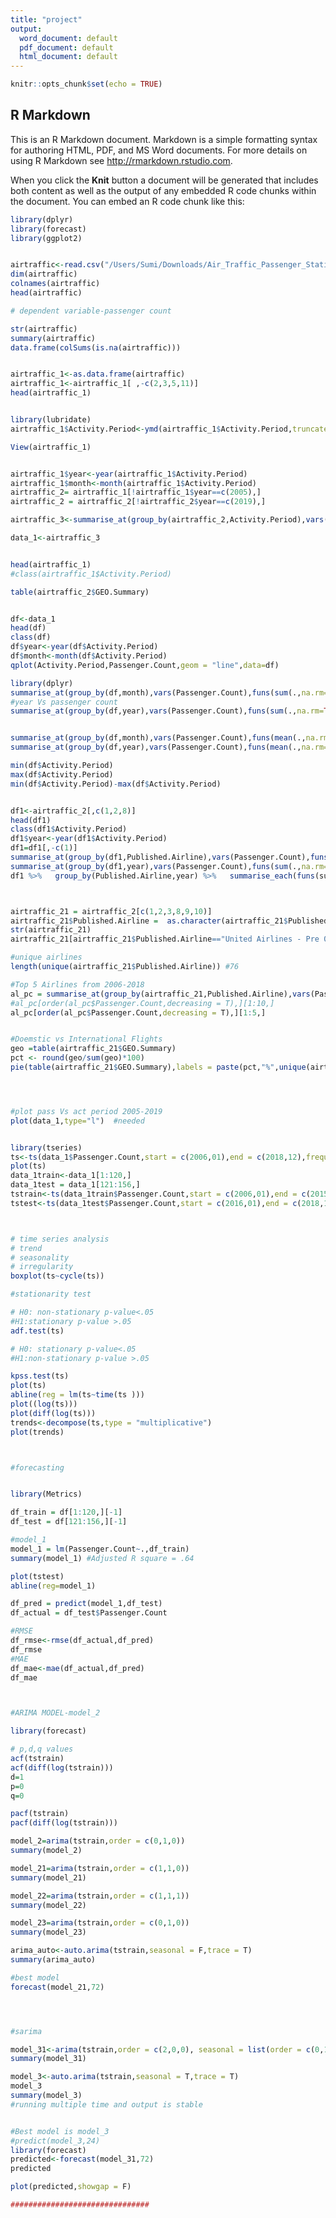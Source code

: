 ```yaml
---
title: "project"
output:
  word_document: default
  pdf_document: default
  html_document: default
---
```


```r
knitr::opts_chunk$set(echo = TRUE)
```

## R Markdown

This is an R Markdown document. Markdown is a simple formatting syntax for authoring HTML, PDF, and MS Word documents. For more details on using R Markdown see <http://rmarkdown.rstudio.com>.

When you click the **Knit** button a document will be generated that includes both content as well as the output of any embedded R code chunks within the document. You can embed an R code chunk like this:

```r

library(dplyr)
library(forecast)
library(ggplot2)


airtraffic<-read.csv("/Users/Sumi/Downloads/Air_Traffic_Passenger_Statistics.csv",sep = ",",header = T)
dim(airtraffic)
colnames(airtraffic)
head(airtraffic)

# dependent variable-passenger count

str(airtraffic)
summary(airtraffic)
data.frame(colSums(is.na(airtraffic)))


airtraffic_1<-as.data.frame(airtraffic)
airtraffic_1<-airtraffic_1[ ,-c(2,3,5,11)]
head(airtraffic_1)


library(lubridate)
airtraffic_1$Activity.Period<-ymd(airtraffic_1$Activity.Period,truncated = 1)

View(airtraffic_1)


airtraffic_1$year<-year(airtraffic_1$Activity.Period)
airtraffic_1$month<-month(airtraffic_1$Activity.Period)
airtraffic_2= airtraffic_1[!airtraffic_1$year==c(2005),] 
airtraffic_2 = airtraffic_2[!airtraffic_2$year==c(2019),] 

airtraffic_3<-summarise_at(group_by(airtraffic_2,Activity.Period),vars(Passenger.Count),funs(sum(.,na.rm=TRUE)))

data_1<-airtraffic_3


head(airtraffic_1)
#class(airtraffic_1$Activity.Period)

table(airtraffic_2$GEO.Summary)


df<-data_1
head(df)
class(df)
df$year<-year(df$Activity.Period)
df$month<-month(df$Activity.Period)
qplot(Activity.Period,Passenger.Count,geom = "line",data=df)

library(dplyr)
summarise_at(group_by(df,month),vars(Passenger.Count),funs(sum(.,na.rm=TRUE)))
#year Vs passenger count
summarise_at(group_by(df,year),vars(Passenger.Count),funs(sum(.,na.rm=TRUE)))


summarise_at(group_by(df,month),vars(Passenger.Count),funs(mean(.,na.rm=TRUE)))
summarise_at(group_by(df,year),vars(Passenger.Count),funs(mean(.,na.rm=TRUE)))

min(df$Activity.Period)
max(df$Activity.Period)
min(df$Activity.Period)-max(df$Activity.Period)


df1<-airtraffic_2[,c(1,2,8)]
head(df1)
class(df1$Activity.Period)
df1$year<-year(df1$Activity.Period)
df1=df1[,-c(1)]
summarise_at(group_by(df1,Published.Airline),vars(Passenger.Count),funs(sum(.,na.rm=TRUE)))
summarise_at(group_by(df1,year),vars(Passenger.Count),funs(sum(.,na.rm=TRUE)))
df1 %>%   group_by(Published.Airline,year) %>%   summarise_each(funs(sum))



airtraffic_21 = airtraffic_2[c(1,2,3,8,9,10)]
airtraffic_21$Published.Airline =  as.character(airtraffic_21$Published.Airline)
str(airtraffic_21)
airtraffic_21[airtraffic_21$Published.Airline=="United Airlines - Pre 07/01/2013",]$Published.Airline = "United Airlines"

#unique airlines
length(unique(airtraffic_21$Published.Airline)) #76

#Top 5 Airlines from 2006-2018
al_pc = summarise_at(group_by(airtraffic_21,Published.Airline),vars(Passenger.Count),funs(sum(.,na.rm=TRUE)))
#al_pc[order(al_pc$Passenger.Count,decreasing = T),][1:10,]
al_pc[order(al_pc$Passenger.Count,decreasing = T),][1:5,]


#Doemstic vs International Flights
geo =table(airtraffic_21$GEO.Summary)
pct <- round(geo/sum(geo)*100)
pie(table(airtraffic_21$GEO.Summary),labels = paste(pct,"%",unique(airtraffic_21$GEO.Summary)))   




#plot pass Vs act period 2005-2019
plot(data_1,type="l")  #needed


library(tseries)
ts<-ts(data_1$Passenger.Count,start = c(2006,01),end = c(2018,12),frequency = 12)
plot(ts)
data_1train<-data_1[1:120,] 
data_1test = data_1[121:156,]
tstrain<-ts(data_1train$Passenger.Count,start = c(2006,01),end = c(2015,12),frequency = 12)
tstest<-ts(data_1test$Passenger.Count,start = c(2016,01),end = c(2018,12),frequency = 12)



# time series analysis
# trend
# seasonality
# irregularity
boxplot(ts~cycle(ts))

#stationarity test

# H0: non-stationary p-value<.05
#H1:stationary p-value >.05
adf.test(ts)

# H0: stationary p-value<.05
#H1:non-stationary p-value >.05

kpss.test(ts)
plot(ts)
abline(reg = lm(ts~time(ts )))
plot((log(ts)))
plot(diff(log(ts)))
trends<-decompose(ts,type = "multiplicative")
plot(trends)



#forecasting


library(Metrics)

df_train = df[1:120,][-1]
df_test = df[121:156,][-1]

#model_1
model_1 = lm(Passenger.Count~.,df_train)
summary(model_1) #Adjusted R square = .64

plot(tstest)
abline(reg=model_1)

df_pred = predict(model_1,df_test)
df_actual = df_test$Passenger.Count

#RMSE
df_rmse<-rmse(df_actual,df_pred)
df_rmse
#MAE
df_mae<-mae(df_actual,df_pred)
df_mae



#ARIMA MODEL-model_2

library(forecast)

# p,d,q values
acf(tstrain)
acf(diff(log(tstrain)))
d=1 
p=0
q=0 

pacf(tstrain)
pacf(diff(log(tstrain)))

model_2=arima(tstrain,order = c(0,1,0))
summary(model_2)

model_21=arima(tstrain,order = c(1,1,0))
summary(model_21)

model_22=arima(tstrain,order = c(1,1,1))
summary(model_22)

model_23=arima(tstrain,order = c(0,1,0))
summary(model_23)

arima_auto<-auto.arima(tstrain,seasonal = F,trace = T)
summary(arima_auto)

#best model
forecast(model_21,72)




#sarima

model_31<-arima(tstrain,order = c(2,0,0), seasonal = list(order = c(0,1, 1), period = 12))
summary(model_31)

model_3<-auto.arima(tstrain,seasonal = T,trace = T)
model_3
summary(model_3)
#running multiple time and output is stable 


#Best model is model_3
#predict(model_3,24)
library(forecast)
predicted<-forecast(model_31,72)
predicted

plot(predicted,showgap = F)

###############################











```


